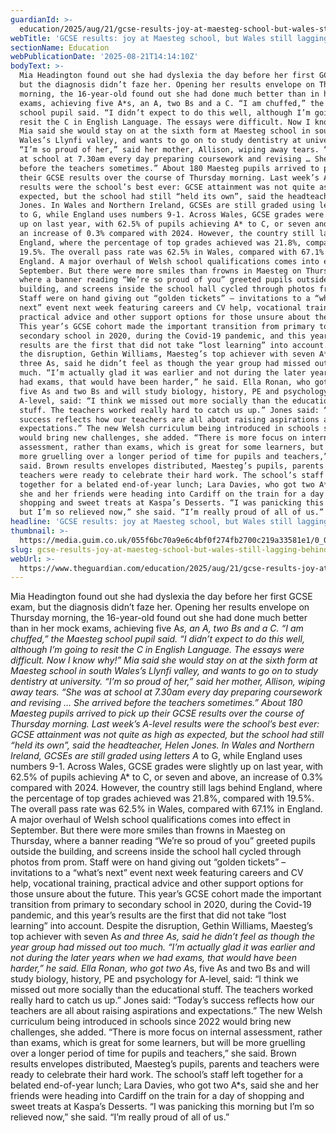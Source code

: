 ```yaml
---
guardianId: >-
  education/2025/aug/21/gcse-results-joy-at-maesteg-school-but-wales-still-lagging-behind-england
webTitle: 'GCSE results: joy at Maesteg school, but Wales still lagging behind England'
sectionName: Education
webPublicationDate: '2025-08-21T14:14:10Z'
bodyText: >-
  Mia Headington found out she had dyslexia the day before her first GCSE exam,
  but the diagnosis didn’t faze her. Opening her results envelope on Thursday
  morning, the 16-year-old found out she had done much better than in her mock
  exams, achieving five A*s, an A, two Bs and a C. “I am chuffed,” the Maesteg
  school pupil said. “I didn’t expect to do this well, although I’m going to
  resit the C in English Language. The essays were difficult. Now I know why!”
  Mia said she would stay on at the sixth form at Maesteg school in south
  Wales’s Llynfi valley, and wants to go on to study dentistry at university.
  “I’m so proud of her,” said her mother, Allison, wiping away tears. “She was
  at school at 7.30am every day preparing coursework and revising … She arrived
  before the teachers sometimes.” About 180 Maesteg pupils arrived to pick up
  their GCSE results over the course of Thursday morning. Last week’s A-level
  results were the school’s best ever: GCSE attainment was not quite as high as
  expected, but the school had still “held its own”, said the headteacher, Helen
  Jones. In Wales and Northern Ireland, GCSEs are still graded using letters A*
  to G, while England uses numbers 9-1. Across Wales, GCSE grades were slightly
  up on last year, with 62.5% of pupils achieving A* to C, or seven and above,
  an increase of 0.3% compared with 2024. However, the country still lags behind
  England, where the percentage of top grades achieved was 21.8%, compared with
  19.5%. The overall pass rate was 62.5% in Wales, compared with 67.1% in
  England. A major overhaul of Welsh school qualifications comes into effect in
  September. But there were more smiles than frowns in Maesteg on Thursday,
  where a banner reading “We’re so proud of you” greeted pupils outside the
  building, and screens inside the school hall cycled through photos from prom.
  Staff were on hand giving out “golden tickets” – invitations to a “what’s
  next” event next week featuring careers and CV help, vocational training,
  practical advice and other support options for those unsure about the future.
  This year’s GCSE cohort made the important transition from primary to
  secondary school in 2020, during the Covid-19 pandemic, and this year’s
  results are the first that did not take “lost learning” into account. Despite
  the disruption, Gethin Williams, Maesteg’s top achiever with seven A*s and
  three As, said he didn’t feel as though the year group had missed out too
  much. “I’m actually glad it was earlier and not during the later years when we
  had exams, that would have been harder,” he said. Ella Ronan, who got two A*s,
  five As and two Bs and will study biology, history, PE and psychology for
  A-level, said: “I think we missed out more socially than the educational
  stuff. The teachers worked really hard to catch us up.” Jones said: “Today’s
  success reflects how our teachers are all about raising aspirations and
  expectations.” The new Welsh curriculum being introduced in schools since 2022
  would bring new challenges, she added. “There is more focus on internal
  assessment, rather than exams, which is great for some learners, but will be
  more gruelling over a longer period of time for pupils and teachers,” she
  said. Brown results envelopes distributed, Maesteg’s pupils, parents and
  teachers were ready to celebrate their hard work. The school’s staff left
  together for a belated end-of-year lunch; Lara Davies, who got two A*s, said
  she and her friends were heading into Cardiff on the train for a day of
  shopping and sweet treats at Kaspa’s Desserts. “I was panicking this morning
  but I’m so relieved now,” she said. “I’m really proud of all of us.”
headline: 'GCSE results: joy at Maesteg school, but Wales still lagging behind England'
thumbnail: >-
  https://media.guim.co.uk/055f6bc70a9e6c4bf0f274fb2700c219a33581e1/0_0_3333_2667/500.jpg
slug: gcse-results-joy-at-maesteg-school-but-wales-still-lagging-behind-england
webUrl: >-
  https://www.theguardian.com/education/2025/aug/21/gcse-results-joy-at-maesteg-school-but-wales-still-lagging-behind-england
---
```

Mia Headington found out she had dyslexia the day before her first GCSE exam, but the diagnosis didn’t faze her. Opening her results envelope on Thursday morning, the 16-year-old found out she had done much better than in her mock exams, achieving five A*s, an A, two Bs and a C. “I am chuffed,” the Maesteg school pupil said. “I didn’t expect to do this well, although I’m going to resit the C in English Language. The essays were difficult. Now I know why!” Mia said she would stay on at the sixth form at Maesteg school in south Wales’s Llynfi valley, and wants to go on to study dentistry at university. “I’m so proud of her,” said her mother, Allison, wiping away tears. “She was at school at 7.30am every day preparing coursework and revising … She arrived before the teachers sometimes.” About 180 Maesteg pupils arrived to pick up their GCSE results over the course of Thursday morning. Last week’s A-level results were the school’s best ever: GCSE attainment was not quite as high as expected, but the school had still “held its own”, said the headteacher, Helen Jones. In Wales and Northern Ireland, GCSEs are still graded using letters A* to G, while England uses numbers 9-1. Across Wales, GCSE grades were slightly up on last year, with 62.5% of pupils achieving A* to C, or seven and above, an increase of 0.3% compared with 2024. However, the country still lags behind England, where the percentage of top grades achieved was 21.8%, compared with 19.5%. The overall pass rate was 62.5% in Wales, compared with 67.1% in England. A major overhaul of Welsh school qualifications comes into effect in September. But there were more smiles than frowns in Maesteg on Thursday, where a banner reading “We’re so proud of you” greeted pupils outside the building, and screens inside the school hall cycled through photos from prom. Staff were on hand giving out “golden tickets” – invitations to a “what’s next” event next week featuring careers and CV help, vocational training, practical advice and other support options for those unsure about the future. This year’s GCSE cohort made the important transition from primary to secondary school in 2020, during the Covid-19 pandemic, and this year’s results are the first that did not take “lost learning” into account. Despite the disruption, Gethin Williams, Maesteg’s top achiever with seven A*s and three As, said he didn’t feel as though the year group had missed out too much. “I’m actually glad it was earlier and not during the later years when we had exams, that would have been harder,” he said. Ella Ronan, who got two A*s, five As and two Bs and will study biology, history, PE and psychology for A-level, said: “I think we missed out more socially than the educational stuff. The teachers worked really hard to catch us up.” Jones said: “Today’s success reflects how our teachers are all about raising aspirations and expectations.” The new Welsh curriculum being introduced in schools since 2022 would bring new challenges, she added. “There is more focus on internal assessment, rather than exams, which is great for some learners, but will be more gruelling over a longer period of time for pupils and teachers,” she said. Brown results envelopes distributed, Maesteg’s pupils, parents and teachers were ready to celebrate their hard work. The school’s staff left together for a belated end-of-year lunch; Lara Davies, who got two A*s, said she and her friends were heading into Cardiff on the train for a day of shopping and sweet treats at Kaspa’s Desserts. “I was panicking this morning but I’m so relieved now,” she said. “I’m really proud of all of us.”
